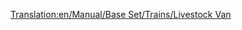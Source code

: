 [[Translation:en/Manual/Base Set/Trains/Livestock Van]]
{{it/Manual/Base Set/Trains/Vagoni|Picture=[[File:en/Manual/Base Set/Trains/Livestockvan.png]]
|Name=Carro bestiame
|NormalCost=€ 2.250
|NormalWeight=20 / 24 t
|NormalCapacity=25 capi di bestiame
|MonoCost="
|MonoWeight=20 / 25 t
|MonoCapacity=30 capi di bestiame
|MagCost="
|MagWeight=20 / 26 t
|MagCapacity=32 capi di bestiame
|Description=Carro per trasportare il bestiame dalle fattorie alle fabbriche, quando lo usate in treni in combinazione con il carro trasporto cereali considerate che hanno capacità differente quindi regolatevi di conseguenza quando componete il convoglio.
}}